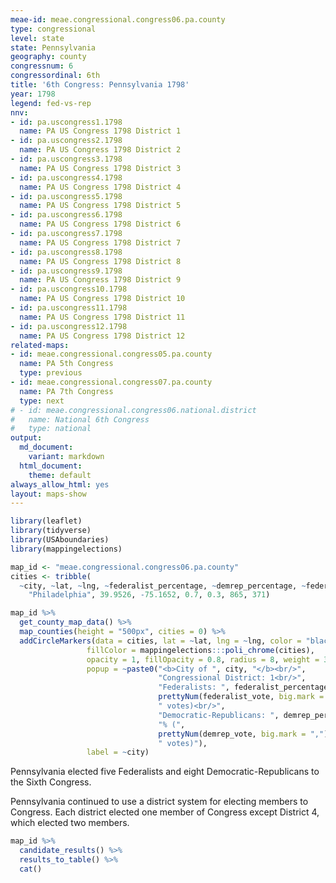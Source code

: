 ```yaml
---
meae-id: meae.congressional.congress06.pa.county
type: congressional
level: state
state: Pennsylvania
geography: county
congressnum: 6
congressordinal: 6th
title: '6th Congress: Pennsylvania 1798'
year: 1798
legend: fed-vs-rep
nnv:
- id: pa.uscongress1.1798
  name: PA US Congress 1798 District 1
- id: pa.uscongress2.1798
  name: PA US Congress 1798 District 2
- id: pa.uscongress3.1798
  name: PA US Congress 1798 District 3
- id: pa.uscongress4.1798
  name: PA US Congress 1798 District 4
- id: pa.uscongress5.1798
  name: PA US Congress 1798 District 5
- id: pa.uscongress6.1798
  name: PA US Congress 1798 District 6
- id: pa.uscongress7.1798
  name: PA US Congress 1798 District 7
- id: pa.uscongress8.1798
  name: PA US Congress 1798 District 8
- id: pa.uscongress9.1798
  name: PA US Congress 1798 District 9
- id: pa.uscongress10.1798
  name: PA US Congress 1798 District 10
- id: pa.uscongress11.1798
  name: PA US Congress 1798 District 11
- id: pa.uscongress12.1798
  name: PA US Congress 1798 District 12
related-maps:
- id: meae.congressional.congress05.pa.county
  name: PA 5th Congress
  type: previous
- id: meae.congressional.congress07.pa.county
  name: PA 7th Congress
  type: next
# - id: meae.congressional.congress06.national.district
#   name: National 6th Congress
#   type: national
output:
  md_document:
    variant: markdown
  html_document:
    theme: default
always_allow_html: yes
layout: maps-show
---
```


```r
library(leaflet)
library(tidyverse)
library(USAboundaries)
library(mappingelections)

map_id <- "meae.congressional.congress06.pa.county"
cities <- tribble(
  ~city, ~lat, ~lng, ~federalist_percentage, ~demrep_percentage, ~federalist_vote, ~demrep_vote,
    "Philadelphia", 39.9526, -75.1652, 0.7, 0.3, 865, 371)
```

<div class="map">

```r
map_id %>%
  get_county_map_data() %>%
  map_counties(height = "500px", cities = 0) %>% 
  addCircleMarkers(data = cities, lat = ~lat, lng = ~lng, color = "black",
                 fillColor = mappingelections:::poli_chrome(cities),
                 opacity = 1, fillOpacity = 0.8, radius = 8, weight = 3,
                 popup = ~paste0("<b>City of ", city, "</b><br/>",
                                 "Congressional District: 1<br/>",
                                 "Federalists: ", federalist_percentage * 100, "% (", 
                                 prettyNum(federalist_vote, big.mark = ","), 
                                 " votes)<br/>",
                                 "Democratic-Republicans: ", demrep_percentage * 100,
                                 "% (", 
                                 prettyNum(demrep_vote, big.mark = ","),
                                 " votes)"),
                 label = ~city) 
```

</div>

Pennsylvania elected five Federalists and eight Democratic-Republicans to the Sixth Congress.

Pennsylvania continued to use a district system for electing members to Congress. Each district elected one member of Congress except District 4, which elected two members.

<div class="results-table">

```r
map_id %>%
  candidate_results() %>%
  results_to_table() %>%
  cat()
```

</div>
